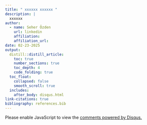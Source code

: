 ```yaml
---
title: " xxxxxx xxxxxx "
description: |
  xxxxxx
author:
  - name: Seher Özden
    url: linkedin
    affiliation: 
    affiliation_url: 
date: 02-23-2025
output:
  distill::distill_article:
    toc: true
    number_sections: true
    toc_depth: 4
    code_folding: true
  toc_float: 
    collapsed: false
    smooth_scroll: true
  includes: 
    after_body: disqus.html
link-citations: true
bibliography: references.bib
---
```








<div id="disqus_thread"></div>
<script>
    /**
    *  RECOMMENDED CONFIGURATION VARIABLES: EDIT AND UNCOMMENT THE SECTION BELOW TO INSERT DYNAMIC VALUES FROM YOUR PLATFORM OR CMS.
    *  LEARN WHY DEFINING THESE VARIABLES IS IMPORTANT: https://disqus.com/admin/universalcode/#configuration-variables    */
    
    var disqus_config = function () {
    this.page.url = sociodata;  // Replace PAGE_URL with your page's canonical URL variable
    this.page.identifier = sociodata; // Replace PAGE_IDENTIFIER with your page's unique identifier variable
    };
    
    (function() { // DON'T EDIT BELOW THIS LINE
    var d = document, s = d.createElement('script');
    s.src = 'https://sociodata.disqus.com/embed.js';
    s.setAttribute('data-timestamp', +new Date());
    (d.head || d.body).appendChild(s);
    })();
</script>
<noscript>Please enable JavaScript to view the <a href="https://disqus.com/?ref_noscript">comments powered by Disqus.</a></noscript>
